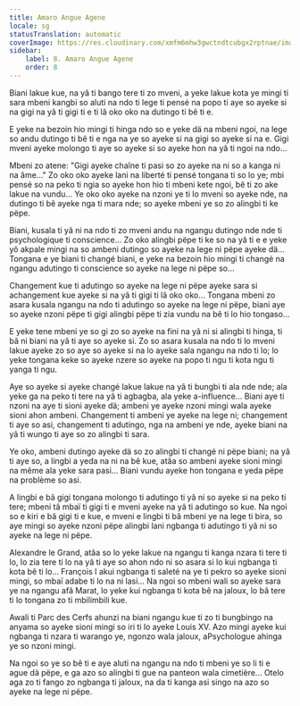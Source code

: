 ```yaml
---
title: Amaro Angue Agene
locale: sg
statusTranslation: automatic
coverImage: https://res.cloudinary.com/xmfm6mhw3gwctndtcubgx2rptnae/image/upload/v1740468922/small_cover_tratado_de_psicologia_revolucionaria_a4c0dca4e0.webp
sidebar:
    label: 8. Amaro Angue Agene
    order: 8
---
```

Biani lakue kue, na yâ ti bango tere ti zo mveni, a yeke lakue kota ye mingi ti sara mbeni kangbi so aluti na ndo ti lege ti pensé na popo ti aye so ayeke si na gigi na yâ ti gigi ti e ti lâ oko oko na dutingo ti bê ti e.

E yeke na bezoin hio mingi ti hinga ndo so e yeke dä na mbeni ngoi, na lege so andu dutingo ti bê ti e nga na ye so ayeke si na gigi so ayeke si na e. Gigi mveni ayeke molongo ti aye so ayeke si so ayeke hon na yâ ti ngoi na ndo...

Mbeni zo atene: "Gigi ayeke chaîne ti pasi so zo ayeke na ni so a kanga ni na âme..." Zo oko oko ayeke lani na liberté ti pensé tongana ti so lo ye; mbi pensé so na peko ti ngia so ayeke hon hio ti mbeni kete ngoi, bê ti zo ake lakue na vundu... Ye oko oko ayeke na nzoni ye ti lo mveni so ayeke nde, na dutingo ti bê ayeke nga ti mara nde; so ayeke mbeni ye so zo alingbi ti ke pëpe.

Biani, kusala ti yâ ni na ndo ti zo mveni andu na ngangu dutingo nde nde ti psychologique ti conscience... Zo oko alingbi pëpe ti ke so na yâ ti e e yeke yô akpale mingi na so ambeni dutingo so ayeke na lege ni pëpe ayeke dä... Tongana e ye biani ti changé biani, e yeke na bezoin hio mingi ti changé na ngangu adutingo ti conscience so ayeke na lege ni pëpe so...

Changement kue ti adutingo so ayeke na lege ni pëpe ayeke sara si achangement kue ayeke si na yâ ti gigi ti lâ oko oko... Tongana mbeni zo asara kusala ngangu na ndo ti adutingo so ayeke na lege ni pëpe, biani aye so ayeke nzoni pëpe ti gigi alingbi pëpe ti zia vundu na bê ti lo hio tongaso...

E yeke tene mbeni ye so gi zo so ayeke na fini na yâ ni si alingbi ti hinga, ti bâ ni biani na yâ ti aye so ayeke si. Zo so asara kusala na ndo ti lo mveni lakue ayeke zo so aye so ayeke si na lo ayeke sala ngangu na ndo ti lo; lo yeke tongana keke so ayeke nzere so ayeke na popo ti ngu ti kota ngu ti yanga ti ngu.

Aye so ayeke si ayeke changé lakue lakue na yâ ti bungbi ti ala nde nde; ala yeke ga na peko ti tere na yâ ti agbagba, ala yeke a-influence... Biani aye ti nzoni na aye ti sioni ayeke dä; ambeni ye ayeke nzoni mingi wala ayeke sioni ahon ambeni. Changement ti ambeni ye ayeke na lege ni; changement ti aye so asi, changement ti adutingo, nga na ambeni ye nde, ayeke biani na yâ ti wungo ti aye so zo alingbi ti sara.

Ye oko, ambeni dutingo ayeke dä so zo alingbi ti changé ni pëpe biani; na yâ ti aye so, a lingbi a yeda na ni na bê kue, atâa so ambeni ayeke sioni mingi na même ala yeke sara pasi... Biani vundu ayeke hon tongana e yeda pëpe na problème so asi.

A lingbi e bâ gigi tongana molongo ti adutingo ti yâ ni so ayeke si na peko ti tere; mbeni tâ mbaï ti gigi ti e mveni ayeke na yâ ti adutingo so kue. Na ngoi so e kiri e bâ gigi ti e kue, e mveni e lingbi ti bâ mbeni ye na lege ti bira, so aye mingi so ayeke nzoni pëpe alingbi lani ngbanga ti adutingo ti yâ ni so ayeke na lege ni pëpe.

Alexandre le Grand, atâa so lo yeke lakue na ngangu ti kanga nzara ti tere ti lo, lo zia tere ti lo na yâ ti aye so ahon ndo ni so asara si lo kui ngbanga ti kota bê ti lo... François I akui ngbanga ti saleté na ye ti pekro so ayeke sioni mingi, so mbaï adabe ti lo na ni lasi... Na ngoi so mbeni wali so ayeke sara ye na ngangu afâ Marat, lo yeke kui ngbanga ti kota bê na jaloux, lo bâ tere ti lo tongana zo ti mbilimbili kue.

Awali ti Parc des Cerfs ahunzi na biani ngangu kue ti zo ti bungbingo na anyama so ayeke sioni mingi so iri ti lo ayeke Louis XV. Azo mingi ayeke kui ngbanga ti nzara ti warango ye, ngonzo wala jaloux, aPsychologue ahinga ye so nzoni mingi.

Na ngoi so ye so bê ti e aye aluti na ngangu na ndo ti mbeni ye so li ti e ague dä pëpe, e ga azo so alingbi ti gue na panteon wala cimetière... Otelo aga zo ti fango zo ngbanga ti jaloux, na da ti kanga asi singo na azo so ayeke na lege ni pëpe.

